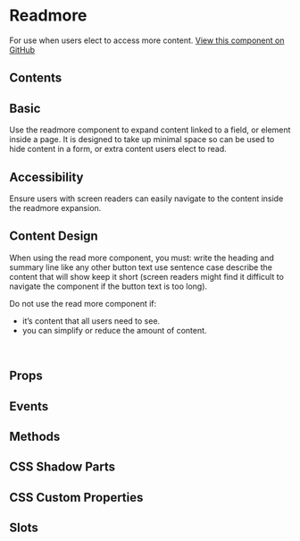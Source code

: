 # Readmore

For use when users elect to access more content. [View this component on GitHub](https://github.com/UKHO/admiralty-design-system/tree/main/packages/core/src/components/read-more)

## Contents

## Basic

Use the readmore component to expand content linked to a field, or element inside a page. It is designed to take up minimal space so can be used to hide content in a form, or extra content users elect to read.


<Basic />

## Accessibility

Ensure users with screen readers can easily navigate to the content inside the readmore expansion.

## Content Design

When using the read more component, you must:
write the heading and summary line like any other button text
use sentence case
describe the content that will show
keep it short (screen readers might find it difficult to navigate the component if the button text is too long).

Do not use the read more component if:
* it’s content that all users need to see.
* you can simplify or reduce the amount of content.

<br/>

## Props


<Props />

## Events


<Events />

## Methods


<Methods />

## CSS Shadow Parts


<Parts />

## CSS Custom Properties


<CustomProps />

## Slots


<Slots />
